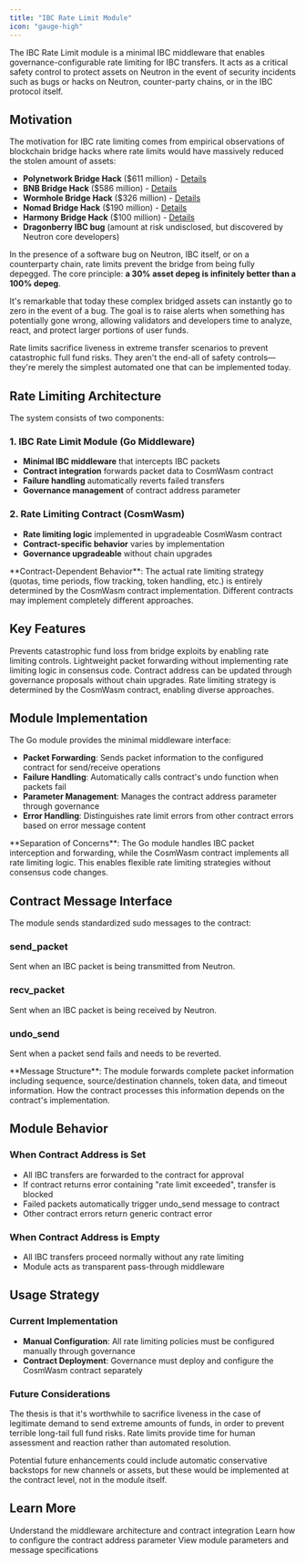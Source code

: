 ```yaml
---
title: "IBC Rate Limit Module"
icon: "gauge-high"
---
```


The IBC Rate Limit module is a minimal IBC middleware that enables governance-configurable rate limiting for IBC transfers. It acts as a critical safety control to protect assets on Neutron in the event of security incidents such as bugs or hacks on Neutron, counter-party chains, or in the IBC protocol itself.

## Motivation

The motivation for IBC rate limiting comes from empirical observations of blockchain bridge hacks where rate limits would have massively reduced the stolen amount of assets:

- **Polynetwork Bridge Hack** ($611 million) - [Details](https://rekt.news/polynetwork-rekt/)
- **BNB Bridge Hack** ($586 million) - [Details](https://rekt.news/bnb-bridge-rekt/)
- **Wormhole Bridge Hack** ($326 million) - [Details](https://rekt.news/wormhole-rekt/)
- **Nomad Bridge Hack** ($190 million) - [Details](https://rekt.news/nomad-rekt/)
- **Harmony Bridge Hack** ($100 million) - [Details](https://rekt.news/harmony-rekt/)
- **Dragonberry IBC bug** (amount at risk undisclosed, but discovered by Neutron core developers)

In the presence of a software bug on Neutron, IBC itself, or on a counterparty chain, rate limits prevent the bridge from being fully depegged. The core principle: **a 30% asset depeg is infinitely better than a 100% depeg**. 

It's remarkable that today these complex bridged assets can instantly go to zero in the event of a bug. The goal is to raise alerts when something has potentially gone wrong, allowing validators and developers time to analyze, react, and protect larger portions of user funds. 

Rate limits sacrifice liveness in extreme transfer scenarios to prevent catastrophic full fund risks. They aren't the end-all of safety controls—they're merely the simplest automated one that can be implemented today.

## Rate Limiting Architecture

The system consists of two components:

### 1. IBC Rate Limit Module (Go Middleware)
- **Minimal IBC middleware** that intercepts IBC packets
- **Contract integration** forwards packet data to CosmWasm contract
- **Failure handling** automatically reverts failed transfers
- **Governance management** of contract address parameter

### 2. Rate Limiting Contract (CosmWasm)
- **Rate limiting logic** implemented in upgradeable CosmWasm contract
- **Contract-specific behavior** varies by implementation
- **Governance upgradeable** without chain upgrades

<Warning>
**Contract-Dependent Behavior**: The actual rate limiting strategy (quotas, time periods, flow tracking, token handling, etc.) is entirely determined by the CosmWasm contract implementation. Different contracts may implement completely different approaches.
</Warning>

## Key Features

<CardGroup cols={2}>
  <Card title="Bridge Security" icon="shield">
    Prevents catastrophic fund loss from bridge exploits by enabling rate limiting controls.
  </Card>
  <Card title="Minimal Middleware" icon="layers">
    Lightweight packet forwarding without implementing rate limiting logic in consensus code.
  </Card>
  <Card title="Governance Managed" icon="users-gear">
    Contract address can be updated through governance proposals without chain upgrades.
  </Card>
  <Card title="Flexible Implementation" icon="settings">
    Rate limiting strategy is determined by the CosmWasm contract, enabling diverse approaches.
  </Card>
</CardGroup>

## Module Implementation

The Go module provides the minimal middleware interface:

- **Packet Forwarding**: Sends packet information to the configured contract for send/receive operations
- **Failure Handling**: Automatically calls contract's undo function when packets fail
- **Parameter Management**: Manages the contract address parameter through governance
- **Error Handling**: Distinguishes rate limit errors from other contract errors based on error message content

<Info>
**Separation of Concerns**: The Go module handles IBC packet interception and forwarding, while the CosmWasm contract implements all rate limiting logic. This enables flexible rate limiting strategies without consensus code changes.
</Info>

## Contract Message Interface

The module sends standardized sudo messages to the contract:

### send_packet
Sent when an IBC packet is being transmitted from Neutron.

### recv_packet  
Sent when an IBC packet is being received by Neutron.

### undo_send
Sent when a packet send fails and needs to be reverted.

<Info>
**Message Structure**: The module forwards complete packet information including sequence, source/destination channels, token data, and timeout information. How the contract processes this information depends on the contract's implementation.
</Info>

## Module Behavior

### When Contract Address is Set
- All IBC transfers are forwarded to the contract for approval
- If contract returns error containing "rate limit exceeded", transfer is blocked
- Failed packets automatically trigger undo_send message to contract
- Other contract errors return generic contract error

### When Contract Address is Empty
- All IBC transfers proceed normally without any rate limiting
- Module acts as transparent pass-through middleware

## Usage Strategy

### Current Implementation
- **Manual Configuration**: All rate limiting policies must be configured manually through governance
- **Contract Deployment**: Governance must deploy and configure the CosmWasm contract separately

### Future Considerations
The thesis is that it's worthwhile to sacrifice liveness in the case of legitimate demand to send extreme amounts of funds, in order to prevent terrible long-tail full fund risks. Rate limits provide time for human assessment and reaction rather than automated resolution.

Potential future enhancements could include automatic conservative backstops for new channels or assets, but these would be implemented at the contract level, not in the module itself.

## Learn More

<CardGroup cols={2}>
  <Card title="Module Implementation" icon="book" href="/developers/modules/ibc-rate-limit/explanation">
    Understand the middleware architecture and contract integration
  </Card>
  <Card title="Configuration Guide" icon="code" href="/developers/modules/ibc-rate-limit/how-to">
    Learn how to configure the contract address parameter
  </Card>
  <Card title="Technical Reference" icon="file-code" href="/developers/modules/ibc-rate-limit/reference">
    View module parameters and message specifications
  </Card>
</CardGroup> 